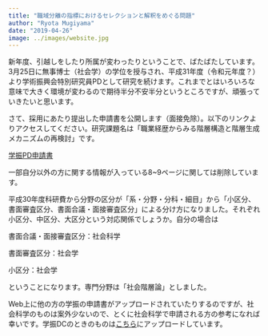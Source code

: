 ```yaml
---
title: "職域分離の指標におけるセレクションと解釈をめぐる問題"
author: "Ryota Mugiyama"
date: "2019-04-26"
image: ../images/website.jpg
---
```


新年度、引越しをしたり所属が変わったりということで、ばたばたしています。3月25日に無事博士（社会学）の学位を授与され、平成31年度（令和元年度？）より学術振興会特別研究員PDとして研究を続けます。これまでとはいろいろな意味で大きく環境が変わるので期待半分不安半分というところですが、頑張っていきたいと思います。

さて、採用にあたり提出した申請書を公開します（面接免除）。以下のリンクよりアクセスしてください。研究課題名は「職業経歴からみる階層構造と階層生成メカニズムの再検討」です。

[学振PD申請書](documents/GakushinPD_mugiyama.pdf)

一部自分以外の方に関する情報が入っている8~9ページに関しては削除しています。

平成30年度科研費から分野の区分が「系・分野・分科・細目」から「小区分、書面審査区分、書面合議・面接審査区分」による分け方になりました。それぞれ小区分、中区分、大区分という対応関係でしょうか。自分の場合は

書面合議・面接審査区分：社会科学

書面審査区分：社会学

小区分：社会学

ということになります。専門分野は「社会階層論」としました。

Web上に他の方の学振の申請書がアップロードされていたりするのですが、社会科学のものは案外少ないので、とくに社会科学で申請される方の参考になれば幸いです。学振DCのときのものは[こちら]()にアップロードしています。